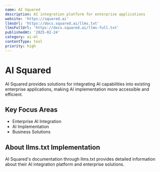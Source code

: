 ```yaml
---
name: AI Squared
description: AI integration platform for enterprise applications
website: 'https://squared.ai'
llmsUrl: 'https://docs.squared.ai/llms.txt'
llmsFullUrl: 'https://docs.squared.ai/llms-full.txt'
publishedAt: '2025-02-24'
category: ai-ml
contentType: tool
priority: high
---
```


# AI Squared

AI Squared provides solutions for integrating AI capabilities into existing enterprise applications, making AI implementation more accessible and efficient.

## Key Focus Areas

- Enterprise AI Integration
- AI Implementation
- Business Solutions

## About llms.txt Implementation

AI Squared's documentation through llms.txt provides detailed information about their AI integration platform and enterprise solutions.
